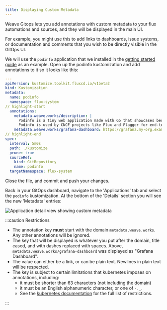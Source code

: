 ```yaml
---
title: Displaying Custom Metadata
---
```


Weave Gitops lets you add annotations with custom metadata to your
flux automations and sources, and they will be displayed in the main UI.

For example, you might use this to add links to dashboards, issue
systems, or documentation and comments that you wish to be directly visible in
the GitOps UI.

We will use the `podinfo` application that we installed in the [getting
started guide](../../getting-started/deploy) as an example. Open up the
podinfo kustomization and add annotations to it so it looks like this:

```yaml title="./clusters/my-cluster/podinfo-kustomization.yaml"
---
apiVersion: kustomize.toolkit.fluxcd.io/v1beta2
kind: Kustomization
metadata:
  name: podinfo
  namespace: flux-system
// highlight-start
  annotations:
    metadata.weave.works/description: |
      Podinfo is a tiny web application made with Go that showcases best practices of running microservices in Kubernetes.
      Podinfo is used by CNCF projects like Flux and Flagger for end-to-end testing and workshops.
    metadata.weave.works/grafana-dashboard: https://grafana.my-org.example.com/d/podinfo-dashboard
// highlight-end
spec:
  interval: 5m0s
  path: ./kustomize
  prune: true
  sourceRef:
    kind: GitRepository
    name: podinfo
  targetNamespace: flux-system
```

Close the file, and commit and push your changes.

Back in your GitOps dashboard, navigate to the 'Applications' tab and select the
`podinfo` kustomization. At the bottom of the 'Details' section you will see the
new 'Metadata' entries:

![Application detail view showing custom metadata](/img/metadata-display.png)

:::caution Restrictions

 * The annotation key **must** start with the domain
   `metadata.weave.works`. Any other annotations will be ignored.
 * The key that will be displayed is whatever you put after the
   domain, title cased, and with dashes replaced with spaces. Above,
   `metadata.weave.works/grafana-dashboard` was displayed as "Grafana Dashboard".
 * The value can either be a link, or can be plain text. Newlines in
   plain text will be respected.
 * The key is subject to certain limitations that kubernetes imposes on
   annotations, including:
	 - it must be shorter than 63 characters (not including
   the domain)
	 - it must be an English alphanumeric character, or one of `-._`.
	 - See the [kubernetes documentation](https://kubernetes.io/docs/concepts/overview/working-with-objects/annotations/#syntax-and-character-set)
   for the full list of restrictions.

:::
